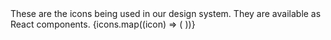 
<Meta title="Icons" />

<Title>Icons</Title>
These are the icons being used in our design system. They are available as React components.

<IconGallery>
  {icons.map((icon) => (
    <IconItem key={icon} name={icon}>
      <Icon type={icon} />
    </IconItem>
  ))}
</IconGallery>
